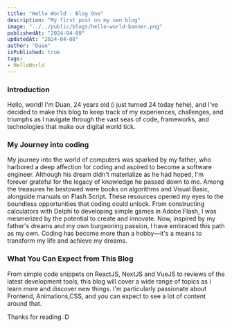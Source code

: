 ```yaml
---
title: "Hello World - Blog One"
description: "My first post on my own blog"
image: "../../public/blogs/hello-world-banner.png"
publishedAt: "2024-04-08"
updatedAt: "2024-04-08"
author: "Duan"
isPublished: true
tags: 
- HelloWorld
---
```

### **Introduction**
Hello, world! I'm Duan, 24 years old (i just turned 24 today hehe), and I've decided to make this blog to keep track of my experiences, challenges, and triumphs as I navigate through the vast seas of code, frameworks, and technologies that make our digital world tick.
### **My Journey into coding**

My journey into the world of computers was sparked by my father, who harbored a deep affection for coding and aspired to become a software engineer. Although his dream didn't materialize as he had hoped, I'm forever grateful for the legacy of knowledge he passed down to me. Among the treasures he bestowed were books on algorithms and Visual Basic, alongside manuals on Flash Script. These resources opened my eyes to the boundless opportunities that coding could unlock. From constructing calculators with Delphi to developing simple games in Adobe Flash, I was mesmerized by the potential to create and innovate. Now, inspired by my father's dreams and my own burgeoning passion, I have embraced this path as my own. Coding has become more than a hobby—it's a means to transform my life and achieve my dreams.
### **What You Can Expect from This Blog**

From simple code snippets on ReactJS, NextJS and VueJS to reviews of the latest development tools, this blog will cover a wide range of topics as i learn more and discover new things. I'm particularly passionate about Frontend, Animations,CSS, and you can expect to see a lot of content around that.

Thanks for reading :D
